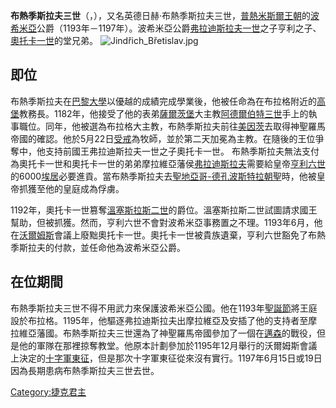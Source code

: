 {{unreferenced|time=2015-02-13T01:40:17+00:00}}
'''布熱季斯拉夫三世'''（{{Lang-cs|Jindřich Břetislav}}，{{bd||?|1197年|6月15日或19日}}），又名英德日赫·布熱季斯拉夫三世，[[普熱米斯爾王朝|普熱米斯爾王朝]]的[[波希米亞|波希米亞]]公爵（1193年－1197年）。波希米亞公爵[[弗拉迪斯拉夫一世|弗拉迪斯拉夫一世]]之子亨利之子、[[普熱米斯爾·奧托卡一世|奧托卡一世]]的堂兄弟。
[[File:Jindřich_Břetislav.jpg|thumb]]

==即位==
布熱季斯拉夫在[[巴黎大學|巴黎大學]]以優越的成績完成學業後，他被任命為在布拉格附近的[[高堡|高堡]]教務長。1182年，他接受了他的表弟[[薩爾茨堡|薩爾茨堡]]大主教[[阿德爾伯特三世|阿德爾伯特三世]]手上的執事職位。同年，他被選為布拉格大主教，布熱季斯拉夫前往[[美因茨|美因茨]]去取得神聖羅馬帝國的確認。他於5月22日[[受戒|受戒]]為牧師，並於第二天加冕為主教。在隨後的王位爭奪中，他支持前國王弗拉迪斯拉夫一世之子奧托卡一世。 布熱季斯拉夫無法支付為奧托卡一世和奧托卡一世的弟弟摩拉維亞藩侯[[弗拉迪斯拉夫三世|弗拉迪斯拉夫]]需要給皇帝[[亨利六世_(神聖羅馬帝國)|亨利六世]]的6000[[埃居|埃居]]必要進貢。當布熱季斯拉夫去[[聖地亞哥-德孔波斯特拉|聖地亞哥-德孔波斯特拉]][[朝聖|朝聖]]時，他被皇帝抓獲至他的皇庭成為俘虜。

1192年，奧托卡一世篡奪[[瓦茨拉夫二世|溫塞斯拉斯二世]]的爵位。溫塞斯拉斯二世試圖請求國王幫助，但被抓獲。然而，亨利六世不會對波希米亞事務置之不理。1193年6月，他在[[沃爾姆斯|沃爾姆斯]]會議上廢黜奧托卡一世。奧托卡一世被貴族遺棄，亨利六世豁免了布熱季斯拉夫的付款，並任命他為波希米亞公爵。

==在位期間==
布熱季斯拉夫三世不得不用武力來保護波希米亞公國。他在1193年[[聖誕節|聖誕節]]將王庭設於布拉格。1195年，他驅逐弗拉迪斯拉夫出摩拉維亞及安插了他的支持者至摩拉維亞藩國。布熱季斯拉夫三世還為了神聖羅馬帝國參加了一個在[[邁森|邁森]]的戰役，但是他的軍隊在那裡掠奪教堂。他原本計劃參加於1195年12月舉行的沃爾姆斯會議上決定的[[十字軍東征|十字軍東征]]，但是那次十字軍東征從來沒有實行。1197年6月15日或19日因為長期患病布熱季斯拉夫三世去世。

{{start box}}
{{S-hou|[[普熱米斯爾王朝|普熱米斯爾王朝]]|||1197年|6月15日或19日}}
{{S-reg}}
{{s-before|堂兄弟[[普熱米斯爾·奧托卡一世|奧托卡一世]]}}
{{s-title|[[捷克君主列表|波希米亞公爵]]|1193年－1197年}}
{{s-after|堂兄弟[[弗拉迪斯拉夫三世|弗拉迪斯拉夫三世]]}}
{{end box}}

[[Category:捷克君主|Category:捷克君主]]